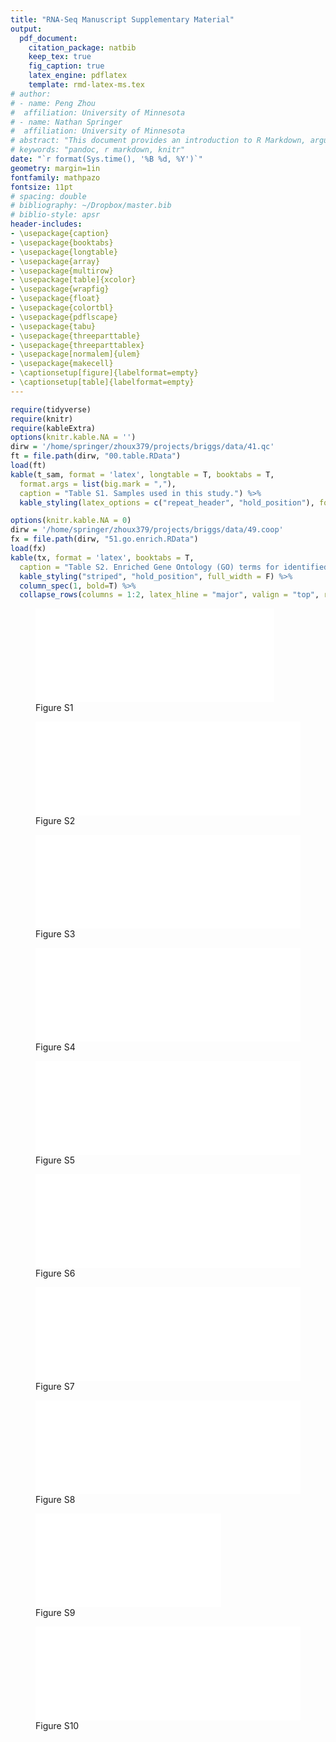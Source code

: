 ```yaml
---
title: "RNA-Seq Manuscript Supplementary Material"
output: 
  pdf_document:
    citation_package: natbib
    keep_tex: true
    fig_caption: true
    latex_engine: pdflatex
    template: rmd-latex-ms.tex
# author:
# - name: Peng Zhou
#  affiliation: University of Minnesota
# - name: Nathan Springer
#  affiliation: University of Minnesota
# abstract: "This document provides an introduction to R Markdown, argues for its..."
# keywords: "pandoc, r markdown, knitr"
date: "`r format(Sys.time(), '%B %d, %Y')`"
geometry: margin=1in
fontfamily: mathpazo
fontsize: 11pt
# spacing: double
# bibliography: ~/Dropbox/master.bib
# biblio-style: apsr
header-includes:
- \usepackage{caption}
- \usepackage{booktabs}
- \usepackage{longtable}
- \usepackage{array}
- \usepackage{multirow}
- \usepackage[table]{xcolor}
- \usepackage{wrapfig}
- \usepackage{float}
- \usepackage{colortbl}
- \usepackage{pdflscape}
- \usepackage{tabu}
- \usepackage{threeparttable}
- \usepackage{threeparttablex}
- \usepackage[normalem]{ulem}
- \usepackage{makecell}
- \captionsetup[figure]{labelformat=empty}
- \captionsetup[table]{labelformat=empty}
---
```

\pagenumbering{gobble}

\pagebreak
```r
require(tidyverse)
require(knitr)
require(kableExtra)
options(knitr.kable.NA = '')
dirw = '/home/springer/zhoux379/projects/briggs/data/41.qc' 
ft = file.path(dirw, "00.table.RData")
load(ft)
kable(t_sam, format = 'latex', longtable = T, booktabs = T,
  format.args = list(big.mark = ","), 
  caption = "Table S1. Samples used in this study.") %>%
  kable_styling(latex_options = c("repeat_header", "hold_position"), font_size=8)
```

\pagebreak
```r
options(knitr.kable.NA = 0)
dirw = '/home/springer/zhoux379/projects/briggs/data/49.coop' 
fx = file.path(dirw, "51.go.enrich.RData")
load(fx)
kable(tx, format = 'latex', booktabs = T,
  caption = "Table S2. Enriched Gene Ontology (GO) terms for identified gene sets.") %>%
  kable_styling("striped", "hold_position", full_width = F) %>%
  column_spec(1, bold=T) %>%
  collapse_rows(columns = 1:2, latex_hline = "major", valign = "top", row_group_label_position = 'stack')
```


\pagebreak
![Figure S1]($briggs/data/41.qc/01.readmapping.pdf){width=90%}

\pagebreak
![Figure S2]($briggs/data/41.qc/07.cpm.cor.pdf){width=100%}

\pagebreak
![Figure S3]($briggs/data/41.qc/09.fpkm.pca.pdf){width=100%}

\pagebreak
![Figure S4]($briggs/data/41.qc/12.cpm.den.pdf){width=100%}

\pagebreak
![Figure S5]($briggs/data/49.coop/25.hDE.pdf){width=100%}

\pagebreak
![Figure S6]($briggs/data/49.coop/25.Dom.sup.pdf){width=100%}

\pagebreak
![Figure S7]($briggs/data/42.de/15.density.doa.pdf){width=100%}

\pagebreak
![Figure S8]($briggs/data/49.coop/25.Reg.sup.pdf){width=100%}

\pagebreak
![Figure S9]($briggs/data/49.coop/25.Reg2.pdf){width=70%}

\pagebreak
![Figure S10]($briggs/data/49.coop/85.eQTL.pdf){width=100%}
